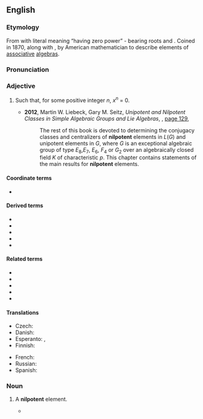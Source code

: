 ==English==
{{wikipedia}}

===Etymology===
From {{compound|en|nil|potent|t1=not any|t2=having power}} with literal meaning “having zero power” - bearing {{etyl|la|en}} roots {{m|la|nil}} and {{m|la|potens}}.
Coined in 1870, along with {{m|en|idempotent}}, by American mathematician {{w|Benjamin Peirce}} to describe elements of [[associative]] [[algebra]]s.

===Pronunciation===
{{rfp|en}}

===Adjective===
{{en-adj|-}}

# {{lb|en|algebra|ring theory|of an [[element]] ''x'' of a [[semigroup]] or [[ring]]}} Such that, for some positive integer ''n'', ''x<sup>n</sup>'' = 0.
#* '''2012''', Martin W. Liebeck, Gary M. Seitz, ''Unipotent and Nilpotent Classes in Simple Algebraic Groups and Lie Algebras'', {{w|American Mathematical Society}}, [https://books.google.com.au/books?id=Th-CAwAAQBAJ&pg=PA129&dq=%22nilpotent+element%7Celements%22&hl=en&sa=X&ved=0ahUKEwj_tvaJ29_aAhWBgrwKHRTEDYMQ6AEILDAB#v=onepage&q=%22nilpotent%20element%7Celements%22&f=false page 129],
#*: The rest of this book is devoted to determining the conjugacy classes and centralizers of '''nilpotent''' elements in ''L''(''G'') and unipotent elements in ''G'', where ''G'' is an exceptional algebraic group of type ''E''<sub>8</sub>,''E''<sub>7</sub>, ''E''<sub>6</sub>, ''F''<sub>4</sub> or ''G''<sub>2</sub> over an algebraically closed field ''K'' of characteristic ''p''. This chapter contains statements of the main results for '''nilpotent''' elements.

====Coordinate terms====
* {{l|en|idempotent}}

====Derived terms====
* {{l|en|nilpotent algebra}}
* {{l|en|nilpotent ideal}}
* {{l|en|nilpotently}}
* {{l|en|nilpotent orbit}}
* {{l|en|nilpotent semigroup}}

====Related terms====
* {{l|en|nilpotence}}
* {{l|en|nilpotency}}
* {{l|en|idempotent}}
* {{l|en|nullipotent}}
* {{l|en|unipotent}}

====Translations====
{{trans-top|(algebra)}}
* Czech: {{t|cs|nilpotentní}}
* Danish: {{t|da|nilpotent}}
* Esperanto: {{t|eo|nilpotenta}}, {{t|eo|nulpotenca}}
* Finnish: {{t|fi|nilpotentti}}
{{trans-mid}}
* French: {{t+|fr|nilpotent}}
* Russian: {{t+|ru|нильпотент}}
* Spanish: {{t|es|nilpotente}}
{{trans-bottom}}

===Noun===
{{en-noun}}

# {{lb|en|algebra}} A '''nilpotent''' element.
#* {{quote-journal|en|year=2015|date=|author=Garret Sobczyk|title=Part I: Vector Analysis of Spinors|journal=arXiv|url=http://arxiv.org/abs/1507.06608|doi=|volume=|issue=|pages=
|passage=The so-called spinor algebra of C(2), the language of the quantum mechanics, is formulated in terms of the idempotents and '''nilpotents''' of the geometric algebra of space, including its beautiful representation on the Riemann sphere, and a new proof of the Heisenberg uncertainty principle.}}